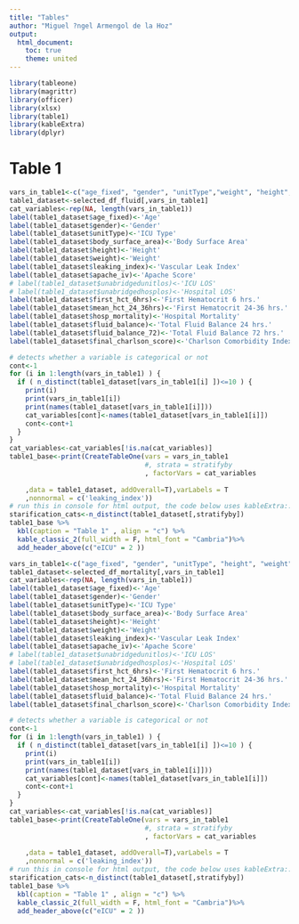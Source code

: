 ```yaml
---
title: "Tables"
author: "Miguel ?ngel Armengol de la Hoz"
output:
  html_document:
    toc: true
    theme: united
---
```



```r
library(tableone)
library(magrittr)
library(officer)
library(xlsx)
library(table1)
library(kableExtra)
library(dplyr)
```

# Table 1 

```r
vars_in_table1<-c("age_fixed", "gender", "unitType","weight", "height", "body_surface_area", "leaking_index", "final_charlson_score", "apache_iv", "first_hct_6hrs", "mean_hct_24_36hrs", "hosp_mortality", "fluid_balance","fluid_balance_72")
table1_dataset<-selected_df_fluid[,vars_in_table1]
cat_variables<-rep(NA, length(vars_in_table1))
label(table1_dataset$age_fixed)<-'Age'
label(table1_dataset$gender)<-'Gender'
label(table1_dataset$unitType)<-'ICU Type'
label(table1_dataset$body_surface_area)<-'Body Surface Area'
label(table1_dataset$height)<-'Height'
label(table1_dataset$weight)<-'Weight'
label(table1_dataset$leaking_index)<-'Vascular Leak Index'
label(table1_dataset$apache_iv)<-'Apache Score'
# label(table1_dataset$unabridgedunitlos)<-'ICU LOS'
# label(table1_dataset$unabridgedhosplos)<-'Hospital LOS'
label(table1_dataset$first_hct_6hrs)<-'First Hematocrit 6 hrs.'
label(table1_dataset$mean_hct_24_36hrs)<-'First Hematocrit 24-36 hrs.'
label(table1_dataset$hosp_mortality)<-'Hospital Mortality'
label(table1_dataset$fluid_balance)<-'Total Fluid Balance 24 hrs.'
label(table1_dataset$fluid_balance_72)<-'Total Fluid Balance 72 hrs.'
label(table1_dataset$final_charlson_score)<-'Charlson Comorbidity Index'

# detects whether a variable is categorical or not
cont<-1
for (i in 1:length(vars_in_table1) ) {
  if ( n_distinct(table1_dataset[vars_in_table1[i] ])<=10 ) {
    print(i)
    print(vars_in_table1[i])
    print(names(table1_dataset[vars_in_table1[i]]))
    cat_variables[cont]<-names(table1_dataset[vars_in_table1[i]])
    cont<-cont+1
  }
}  
cat_variables<-cat_variables[!is.na(cat_variables)]
table1_base<-print(CreateTableOne(vars = vars_in_table1
                                  #, strata = stratifyby
                                  , factorVars = cat_variables
                                  
    ,data = table1_dataset, addOverall=T),varLabels = T
    ,nonnormal = c('leaking_index'))
# run this in console for html output, the code below uses kableExtra::
starification_cats<-n_distinct(table1_dataset[,stratifyby])
table1_base %>%
  kbl(caption = "Table 1" , align = "c") %>%
  kable_classic_2(full_width = F, html_font = "Cambria")%>%
  add_header_above(c("eICU" = 2 ))
```
```r
vars_in_table1<-c("age_fixed", "gender", "unitType", "height", "weight", "body_surface_area", "leaking_index", "final_charlson_score", "apache_iv", "first_hct_6hrs", "mean_hct_24_36hrs", "hosp_mortality", "fluid_balance")
table1_dataset<-selected_df_mortality[,vars_in_table1]
cat_variables<-rep(NA, length(vars_in_table1))
label(table1_dataset$age_fixed)<-'Age'
label(table1_dataset$gender)<-'Gender'
label(table1_dataset$unitType)<-'ICU Type'
label(table1_dataset$body_surface_area)<-'Body Surface Area'
label(table1_dataset$height)<-'Height'
label(table1_dataset$weight)<-'Weight'
label(table1_dataset$leaking_index)<-'Vascular Leak Index'
label(table1_dataset$apache_iv)<-'Apache Score'
# label(table1_dataset$unabridgedunitlos)<-'ICU LOS'
# label(table1_dataset$unabridgedhosplos)<-'Hospital LOS'
label(table1_dataset$first_hct_6hrs)<-'First Hematocrit 6 hrs.'
label(table1_dataset$mean_hct_24_36hrs)<-'First Hematocrit 24-36 hrs.'
label(table1_dataset$hosp_mortality)<-'Hospital Mortality'
label(table1_dataset$fluid_balance)<-'Total Fluid Balance 24 hrs.'
label(table1_dataset$final_charlson_score)<-'Charlson Comorbidity Index'

# detects whether a variable is categorical or not
cont<-1
for (i in 1:length(vars_in_table1) ) {
  if ( n_distinct(table1_dataset[vars_in_table1[i] ])<=10 ) {
    print(i)
    print(vars_in_table1[i])
    print(names(table1_dataset[vars_in_table1[i]]))
    cat_variables[cont]<-names(table1_dataset[vars_in_table1[i]])
    cont<-cont+1
  }
}  
cat_variables<-cat_variables[!is.na(cat_variables)]
table1_base<-print(CreateTableOne(vars = vars_in_table1
                                  #, strata = stratifyby
                                  , factorVars = cat_variables
                                  
    ,data = table1_dataset, addOverall=T),varLabels = T
    ,nonnormal = c('leaking_index'))
# run this in console for html output, the code below uses kableExtra::
starification_cats<-n_distinct(table1_dataset[,stratifyby])
table1_base %>%
  kbl(caption = "Table 1" , align = "c") %>%
  kable_classic_2(full_width = F, html_font = "Cambria")%>%
  add_header_above(c("eICU" = 2 ))
```

